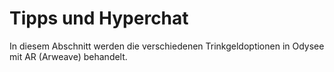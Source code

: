 # Tipps und Hyperchat

In diesem Abschnitt werden die verschiedenen Trinkgeldoptionen in Odysee mit AR (Arweave) behandelt.

<CategoryCards/>
